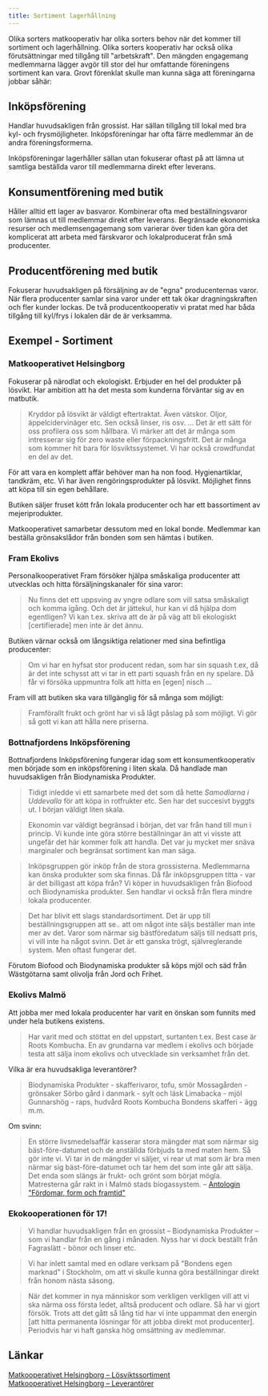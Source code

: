 ```yaml
---
title: Sortiment lagerhållning
---
```


Olika sorters matkooperativ har olika sorters behov när det kommer till sortiment och lagerhållning. Olika sorters kooperativ har också olika förutsättningar med tillgång till "arbetskraft". Den mängden engagemang medlemmarna lägger avgör till stor del hur omfattande föreningens sortiment kan vara. Grovt förenklat skulle man kunna säga att föreningarna jobbar såhär:

## Inköpsförening

Handlar huvudsakligen från grossist. Har sällan tillgång till lokal med bra kyl- och frysmöjligheter. Inköpsföreningar har ofta färre medlemmar än de andra föreningsformerna.

Inköpsföreningar lagerhåller sällan utan fokuserar oftast på att lämna ut samtliga beställda varor till medlemmarna direkt efter leverans.

## Konsumentförening med butik

Håller alltid ett lager av basvaror. Kombinerar ofta med beställningsvaror som lämnas ut till medlemmar direkt efter leverans. Begränsade ekonomiska resurser och medlemsengagemang som varierar över tiden kan göra det komplicerat att arbeta med färskvaror och lokalproducerat från små producenter.

## Producentförening med butik

Fokuserar huvudsakligen på försäljning av de "egna" producenternas varor. När flera producenter samlar sina varor under ett tak ökar dragningskraften och fler kunder lockas. De två producentkooperativ vi pratat med har båda tillgång till kyl/frys i lokalen där de är verksamma.

## Exempel - Sortiment

### Matkooperativet Helsingborg

Fokuserar på närodlat och ekologiskt. Erbjuder en hel del produkter på lösvikt. Har ambition att ha det mesta som kunderna förväntar sig av en matbutik.

> Kryddor på lösvikt är väldigt eftertraktat. Även vätskor. Oljor, äppelcidervinäger etc. Sen också linser, ris osv.
> ...
> Det är ett sätt för oss profilera oss som hållbara. Vi märker att det är många som intresserar sig för zero waste eller förpackningsfritt. Det är många som kommer hit bara för lösviktssystemet. Vi har också crowdfundat en del av det.

För att vara en komplett affär behöver man ha non food. Hygienartiklar, tandkräm, etc. Vi har även rengöringsprodukter på lösvikt. Möjlighet finns att köpa till sin egen behållare.

Butiken säljer fruset kött från lokala producenter och har ett bassortiment av mejeriprodukter.

Matkooperativet samarbetar dessutom med en lokal bonde. Medlemmar kan beställa grönsakslådor från bonden som sen hämtas i butiken.

### Fram Ekolivs

Personalkooperativet Fram försöker hjälpa småskaliga producenter att utvecklas och hitta försäljningskanaler för sina varor:

> Nu finns det ett uppsving av yngre odlare som vill satsa småskaligt och komma igång. Och det är jättekul, hur kan vi då hjälpa dom egentligen? Vi kan t.ex. skriva att de är på väg att bli ekologiskt [certifierade] men inte är det ännu.

Butiken värnar också om långsiktiga relationer med sina befintliga producenter:

> Om vi har en hyfsat stor producent redan, som har sin squash t.ex, då är det inte schysst att vi tar in ett parti squash från en ny spelare. Då får vi försöka uppmuntra folk att hitta en [egen] nisch …

Fram vill att butiken ska vara tillgänglig för så många som möjligt:

> Framförallt frukt och grönt har vi så lågt påslag på som möjligt. Vi gör så gott vi kan att hålla nere priserna.

### Bottnafjordens Inköpsförening

Bottnafjordens Inköpsförening fungerar idag som ett konsumentkooperativ men började som en inköpsförening i liten skala. Då handlade man huvudsakligen från Biodynamiska Produkter.

> Tidigt inledde vi ett samarbete med det som då hette _Samodlarna i Uddevalla_ för att köpa in rotfrukter etc. Sen har det succesivt byggts ut. I början väldigt liten skala.

> Ekonomin var väldigt begränsad i början, det var från hand till mun i princip. Vi kunde inte göra större beställningar än att vi visste att ungefär det här kommer folk att handla. Det var ju mycket mer snäva marginaler och begränsat sortiment kan man säga.

> Inköpsgruppen gör inköp från de stora grossisterna. Medlemmarna kan önska produkter som ska finnas. Då får inköpsgruppen titta - var är det billigast att köpa från? Vi köper in huvudsakligen från Biofood och Biodynamiska produkter. Sen handlar vi också från flera mindre lokala producenter.

> Det har blivit ett slags standardsortiment. Det är upp till beställningsgruppen att se.. att om något inte säljs beställer man inte mer av det. Varor som närmar sig bästföredatum säljs till nedsatt pris, vi vill inte ha något svinn. Det är ett ganska trögt, självreglerande system. Men oftast fungerar det.

Förutom Biofood och Biodynamiska produkter så köps mjöl och säd från Wästgötarna samt olivolja från Jord och Frihet.

### Ekolivs Malmö

Att jobba mer med lokala producenter har varit en önskan som funnits med under hela butikens existens.

> Har varit med och stöttat en del uppstart, surtanten t.ex. Best case är Roots Kombucha. En av grundarna var medlem i ekolivs och började testa att sälja inom ekolivs och utvecklade sin verksamhet från det.

Vilka är era huvudsakliga leverantörer?

> Biodynamiska Produkter - skafferivaror, tofu, smör
> Mossagården - grönsaker
> Sörbo gård i danmark - sylt och läsk
> Limabacka - mjöl
> Gunnarshög - raps, hudvård
> Roots Kombucha
> Bondens skafferi - ägg m.m.

Om svinn:

> En större livsmedelsaffär kasserar stora mängder mat som närmar sig bäst-före-datumet och de anställda förbjuds ta med maten hem. Så gör inte vi. Vi tar in de mängder vi säljer, vi rear ut mat som är bra men närmar sig bäst-före-datumet och tar hem det som inte går att sälja. Det enda som slängs är frukt- och grönt som börjat mögla. Matresterna går rakt in i Malmö stads biogassystem. – [Antologin "Fördomar, form och framtid"](https://www.ekolivs.se/wp-content/uploads/2016/10/Sektor3-antologi_2012_web_enkel.pdf)

### Ekokooperationen för 17!

> Vi handlar huvudsakligen från en grossist – Biodynamiska Produkter – som vi handlar från en gång i månaden. Nyss har vi dock beställt från Fagraslätt - bönor och linser etc.

> Vi har inlett samtal med en odlare verksam på "Bondens egen marknad" i Stockholm, om att vi skulle kunna göra beställningar direkt från honom nästa säsong.

> När det kommer in nya människor som verkligen verkligen vill att vi ska närma oss första ledet, alltså producent och odlare. Så har vi gjort försök. Trots att det gått så lång tid har vi inte uppammat den energin [att hitta permanenta lösningar för att jobba direkt mot producenter]. Periodvis har vi haft ganska hög omsättning av medlemmar.

## Länkar

[Matkooperativet Helsingborg – Lösviktssortiment](https://matkooperativet.se/vart-losviktssortiment/)  
[Matkooperativet Helsingborg – Leverantörer](https://matkooperativet.se/leverantorer/)
